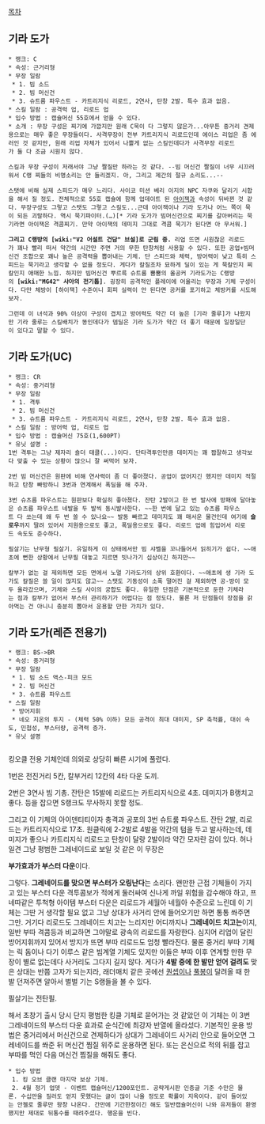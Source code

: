 [[목차]]

== 기라 도가 ==
 * 랭크: C
 * 속성: 근거리형
 * 무장 일람 
  * 1. 빔 소드
  * 2. 빔 머신건
  * 3. 슈트름 파우스트 - 카트리지식 리로드, 2연사, 탄창 2발. 특수 효과 없음.
 * 스킬 일람 : 공격력 업, 리로드 업
 * 입수 방법 : 캡슐머신 55호에서 얻을 수 있다.
 * 소개 : 무장 구성은 찌기에 가깝지만 원래 C묵이 다 그렇지 않은가...아무튼 중거리 견제용으로는 매우 좋은 무장들이다. 사격무장이 전부 카트리지식 리로드인데 에이스 리업은 좀 에러인 것 같지만, 원래 리업 자체가 있어서 나쁠게 없는 스킬인데다가 사격무장 리로드가 둘 다 조금 시원치 않다.

 스킬과 무장 구성이 저래서야 그냥 짤질만 하라는 것 같다. --빔 머신건 짤질이 너무 시끄러워서 C랭 찌들의 비명소리는 안 들리겠지. 아, 그리고 제간의 절규 소리도...--

 스탯에 비해 실제 스피드가 매우 느리다. 사이코 미션 베리 이지의 NPC 자쿠와 달리기 시합을 해서 질 정도. 전체적으로 55호 캡슐에 함께 업데이트 된 [[아이잭]]과 속성이 뒤바뀐 것 같다. 무장구성도 그렇고 스탯도 그렇고 스킬도...근데 아이잭이나 기라 도가나 어느 쪽이 묵이 되든 괴랄하다. 역시 묵기파이터.(…)[* 기라 도가가 빔머신건으로 찌기를 갈아버리는 묵기라면 아이잭은 격콤찌기. 만약 아이잭의 데미지 그대로 격콤 묵기가 된다면 아 무서워.]

 '''그리고 C랭방의 [wiki:"V2 어설트 건담" 브설]로 군림 중.''' 리업 뜨면 시원찮은 리로드가 꽤나 빨리 떠서 약간의 시간만 주면 거의 무한 탄창처럼 사용할 수 있다. 또한 공업+빔머신건 조합으로 꽤나 높은 공격력을 뽑아내는 기체. 단 스피드와 체력, 방어력이 낮고 특히 스피드는 묵기라고 생각할 수 없을 정도다. 게다가 칼질조차 묘하게 딜이 있는 게 묵칼인지 찌칼인지 애매한 느낌. 하지만 빔머신건 뿌르륵 슈트룸 뿜뿜의 올공커 기라도가는 C랭방의 '''[wiki:"MG42" 샤아의 전기톱]'''. 굉장히 공격적인 플레이에 어울리는 무장과 기체 구성이다. 다만 체방이 [하이잭] 수준이니 회피 실력이 안 된다면 공커를 포기하고 체방커를 시도해보자.

 그런데 이 녀석과 90% 이상이 구성이 겹치고 방어력도 약간 더 높은 [기라 줄루]가 나왔지만 기라 줄루는 스킬배치가 똥인데다가 뎀딜은 기라 도가가 약간 더 좋기 때문에 일장일단이 있다고 말할 수 있다.

== 기라 도가(UC) ==
 * 랭크: CR
 * 속성: 중거리형
 * 무장 일람
  * 1. 격투
  * 2. 빔 머신건
  * 3. 슈트름 파우스트 - 카트리지식 리로드, 2연사, 탄창 2발. 특수 효과 없음.
 * 스킬 일람 : 방어력 업, 리로드 업
 * 입수 방법 : 캡슐머신 75호(1,600PT)
 * 유닛 설명 : 
 1번 격투는 그냥 제자리 숄더 태클(...)이다. 단타격투인만큼 데미지는 꽤 짭잘하고 생각보다 맞출 수 있는 상황이 많으니 잘 써먹어 보자.

 2번 빔 머신건은 원판에 비해 연사력이 좀 더 좋아졌다. 공업이 없어지긴 했지만 데미지 적절하고 탄창 빠방하니 3번과 연계해서 폭딜을 해 주자.

 3번 슈츠름 파우스트는 원판보다 확실히 좋아졌다. 잔탄 2발이고 한 번 발사에 방패에 달아놓은 슈츠름 파우스트 네발을 두 발씩 동시발사한다. ~~한 번에 달고 있는 슈츠름 파우스트 다 쏘는데 왜 두 번 쏠 수 있나요~~ 발동 빠르고 데미지도 꽤 매서운 물건인데 여기에 '''슬로우'''까지 딸려 있어서 지원용으로도 좋고, 폭딜용으로도 좋다. 리로드 업에 힘입어서 리로드 속도도 준수하다.

 필살기는 난무형 필살기. 유일하게 이 상태에서만 빔 샤벨을 꼬나들어서 읽히기가 쉽다. ~~애초에 뻔한 상황에서 난무필 대놓고 지르면 빗나가기 십상이긴 하지만~~

 칼부가 없는 걸 제외하면 모든 면에서 노멀 기라도가의 상위 호환이다. ~~애초에 생 기라 도가도 칼질은 쓸 일이 많지도 않고~~ 스탯도 기동성이 소폭 떨어진 걸 제외하면 공-방이 모두 올라갔으며, 기체와 스킬 사이의 궁합도 좋다. 유일한 단점은 기본적으로 둔한 기체라는 점과 칼부가 없어서 부스터 관리하기가 어렵다는 점 정도다. 물론 저 단점들이 장점을 갉아먹는 건 아니니 충분히 뽑아서 운용할 만한 가치가 있다.

== 기라 도가(레즌 전용기) ==
 * 랭크: BS->BR
 * 속성: 중거리형
 * 무장 일람
  * 1. 빔 소드 액스-피크 모드
  * 2. 빔 머신건
  * 3. 슈트름 파우스트 
 * 스킬 일람
  * 방어지휘
  * 네오 지온의 투지 - (체력 50% 이하) 모든 공격이 최대 대미지, SP 축적률, 대쉬 속도, 민첩성, 부스터량, 공격력 증가.
 * 유닛 설명
  
킹오클 전용 기체인데 의외로 상당히 빠른 시기에 풀렸다.

1번은 전진거리 5칸, 칼부거리 12칸의 4타 다운 도끼.

2번은 3연사 빔 기총. 잔탄은 15발에 리로드는 카트리지식으로 4초. 데미지가 B랭치고 좋다. 등을 잡으면 S랭크도 무사하지 못할 정도.

그리고 이 기체의 아이덴티티이자 충격과 공포의 3번 슈트룸 파우스트. 잔탄 2발, 리로드는 카트리지식으로 17초. 원클릭에 2-2발로 4발을 약간의 텀을 두고 발사하는데, 데미지가 좋으나 카트리지식 리로드고 탄창이 달랑 2발이라 약간 모자란 감이 있다. 허나 일견 그냥 평범한 그레네이드로 보일 것 같은 이 무장은

'''부가효과가 부스터 다운'''이다.

그렇다. '''그레네이드를 맞으면 부스터가 오링난다'''는 소리다. 왠만한 근접 기체들이 가지고 있는 부스터 다운 격투콤보가 적에게 둘러싸여 신나게 까일 위험을 감수해야 하고, 프네따같은 투척형 아이템 부스터 다운은 리로드가 세월아 네월아 수준으로 느린데 이 기체는 그딴 거 생각할 필요 없고 그냥 상대가 사거리 안에 들어오기만 하면 통통 쏴주면 그만. 거기다 리로드도 그레네이드 치고는 느리지만 어디까지나 '''그레네이드 치고는'''이지, 일반 부따 격콤등과 비교하면 그야말로 광속의 리로드를 자랑한다. 심지어 리업이 달린 방어지휘까지 있어서 방지가 뜨면 부따 리로드도 엄청 빨라진다. 물론 중거리 부따 기체는 릭 돔이나 다기 이루스 같은 빔계열 기체도 있지만 이들은 부따 이후 연계할 만한 무장이 별로 없는데다 사거리도 그다지 길지 않다. 게다가 '''4발 중에 한 발만 얻어 걸려도''' 맞은 상대는 반쯤 고자가 되는지라, 래더매치 같은 곳에선 [[더블오 퀀터/캡슐파이터|퀀셉]]이나 [[크로스본 건담 X1/캡슐파이터|풀봉]]이 달려올 때 한 발 던져주면 알아서 벌벌 기는 S랭들을 볼 수 있다.

필살기는 전탄필.

해서 초창기 출시 당시 단지 평범한 킹클 기체로 묻어가는 것 같았던 이 기체는 이 3번 그레네이드의 부스터 다운 효과로 순식간에 최강자 반열에 올라섰다. 기본적인 운용 방법은 중거리에서 머신건으로 견제하다가 상대가 그레네이드 사거리 안으로 들어오면 그레네이드를 쏴준 뒤 머신건 찜질 위주로 운용하면 된다. 또는 은신으로 적의 뒤를 잡고 부따를 먹인 다음 머신건 찜질을 해줘도 좋다.

 * 입수 방법
  1. 킹 오브 클랜 마지막 보상 기체.
  2. 4월 정기 업뎃 - 이벤트 캡슐머신/1200포인트. 공략게시판 인증글 기준 수만은 물론. 수십만을 질러도 얻지 못했다는 글이 많이 나올 정도로 확률이 지옥이다. 같이 들어있는 안젤로 줄루만 왕창 나온다. 간만에 기간한정이긴 해도 일반캡슐머신이 나와 유저들이 환영했지만 제대로 뒤통수를 때려주셨다. 행운을 빈다.
